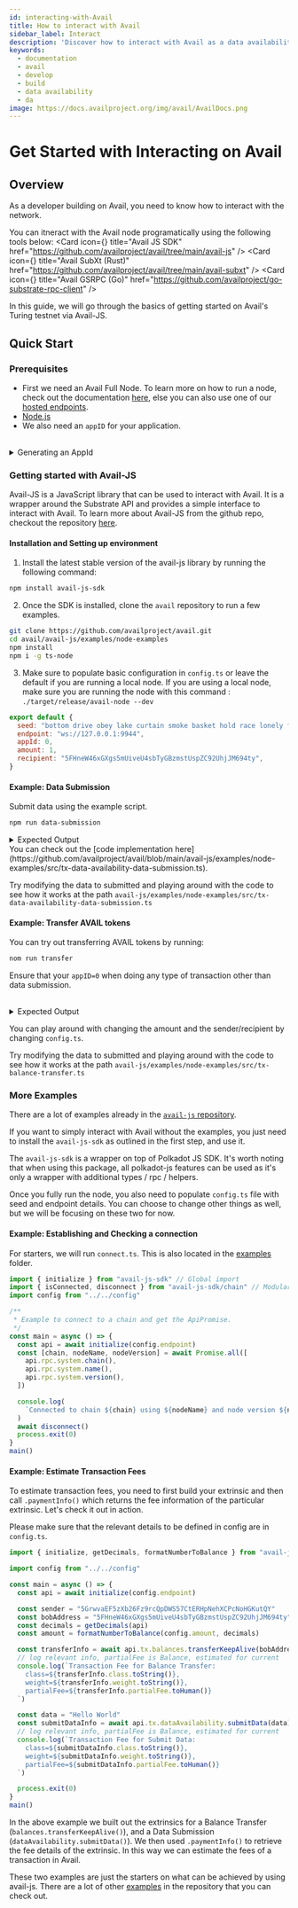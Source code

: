 ```yaml
---
id: interacting-with-Avail
title: How to interact with Avail
sidebar_label: Interact
description: 'Discover how to interact with Avail as a data availability layer.'
keywords:
  - documentation
  - avail
  - develop
  - build
  - data availability
  - da
image: https://docs.availproject.org/img/avail/AvailDocs.png
---
```


# Get Started with Interacting on Avail

## Overview

As a developer building on Avail, you need to know how to interact with the network.

You can itneract with the Avail node programatically using the following tools below:
<Cards>
  <Card icon={<LinkIcon />} title="Avail JS SDK" href="https://github.com/availproject/avail/tree/main/avail-js" />
  <Card icon={<LinkIcon />} title="Avail SubXt (Rust)" href="https://github.com/availproject/avail/tree/main/avail-subxt" />
  <Card icon={<LinkIcon />} title="Avail GSRPC (Go)" href="https://github.com/availproject/go-substrate-rpc-client" />
</Cards>

In this guide, we will go through the basics of getting started on Avail's Turing testnet via Avail-JS. 


## Quick Start

### Prerequisites

- First we need an Avail Full Node. To learn more on how to run a node, check out the documentation [<ins>here</ins>](/docs/operate-a-node/run-a-full-node/full-node), else you can also use one of our [hosted endpoints](/docs/networks).
- [Node.js](https://nodejs.org/en/download/)
- We also need an `appID` for your application.
<br/>

<details className="border p-3 rounded-md bg-[#EFF6FF] border-[#] hover:!bg-[#EFF6FF]">
<summary>Generating an AppId</summary>

### What is an AppId?

As a general-purpose base layer, Avail is designed to support many modular chains at the same time, providing consensus and data availability to all of them simultaneously. Avail headers contain an index that allows a given modular chain (or "application" in Avail terminology) to determine and download only the sections of a block that have data for that particular application.

### How to generate a new AppId

1. **Access the Website**: Open your web browser and go to the [<ins>Generator web application</ins>](https://appid.availproject.org/).

1. **Account Detection / Selection**:
   - The website will automatically detect any accounts linked via browser extensions.
   - Ensure you have the relevant extension installed and are logged in.
   - Select the account you wish to use for the AppId creation.

1. **Input Application Name**: In the provided field, enter the name of your application. Make sure the name is unique and identifies your app.

1. **Send Transaction**: Submit the transaction after entering the application name. This will involve a confirmation step through your browser extension.

1. **Receive Your Application Id:**
   - Upon successful transaction completion, your AppId will be displayed.
   - Note down the Id for future reference.

For more information on AppId, check out the documentation [<ins>here</ins>](/docs/end-user-guide/app-id).

</details>


### Getting started with Avail-JS

Avail-JS is a JavaScript library that can be used to interact with Avail. It is a wrapper around the Substrate API and provides a simple interface to interact with Avail. To learn more about Avail-JS from the github repo, checkout the repository [<ins>here</ins>](https://github.com/availproject/avail/tree/main/avail-js). 

#### Installation and Setting up environment

1. Install the latest stable version of the avail-js library by running the following command:

```bash
npm install avail-js-sdk
```

2. Once the SDK is installed, clone the `avail` repository to run a few examples.

```bash
git clone https://github.com/availproject/avail.git
cd avail/avail-js/examples/node-examples
npm install
npm i -g ts-node
```

3. Make sure to populate basic configuration in `config.ts` or leave the default if you are running a local node. If you are using a local node, make sure you are running the node with this command : `./target/release/avail-node --dev`

```javascript 
export default {
  seed: "bottom drive obey lake curtain smoke basket hold race lonely fit walk//Alice",
  endpoint: "ws://127.0.0.1:9944",
  appId: 0,
  amount: 1,
  recipient: "5FHneW46xGXgs5mUiveU4sbTyGBzmstUspZC92UhjJM694ty",
}
```

#### Example: Data Submission
Submit data using the example script. 
```bash
npm run data-submission
```
<details className="border p-3 rounded-md bg-[#EFF6FF] border-[#] hover:!bg-[#EFF6FF]">
<summary>Expected Output</summary>
```bash
Tx status: Ready
Tx status: {"broadcast":["12D3KooWFhViRfMNMKQLSvwAcLB3a2Afh75cj1rVt6nTdkfWQhPm","12D3KooWNnaFdJfavEHQquEVBQ3P9eW3iL7D2HkXuCnV8ci7Am4E","12D3KooWBPtjU89o85KdgKiZ5uwK6kMvDhPfFvE44UissMV9x1UE","12D3KooWRYCs192er73R2oyE4QWkKdtoRk1fL28tR3immzxTQQAq","12D3KooWRaFhqUjumqkEozuw5pHfG7hftjphaBuYnetCKf8WjTxS","12D3KooWMHRgZhDMUbN55NQcXB19Ww6SnL8shz1un3K6X3K2XoAh","12D3KooWJP3X64jescXF6SVJv4ThUkZKqmdebVNgg9RVHqG4kDH8","12D3KooWNKqV9Tdsg99kmGs1gzJa7TdyCAWDWTkqnyKYA8Y4R8gc","12D3KooWJKX8sTaZ2uL2gAhE3ScJsRzjcmPnB2nnbakrWCKwZB7T","12D3KooWCr4Go4oUgFjwZPdgogU813cC7ohwXmnYcyAVKX2DDfbc","12D3KooWFqZDo4v3oYzduqZGC5R2HKVfMwgggDL7kFrsXqAue21b","12D3KooWGnCUwvXCxEYJ7EV5kWzs2VJeKG6i5wSMPRq5YSLqWon3","12D3KooWFzqtue91MrdmqVRddA48dPYQVAFBtcFkf5HrmgiqUJ6F","12D3KooWBEcTktYrebeQWEjw6dAiSEZ6c5rmRdGZaA4ZgRcMbUKL","12D3KooWRnEwrHCj4nXtshjXTAYwv9pknUqpw5iqrR5TBPbaqnfE","12D3KooWQRTgqX2j2HMideuPKUg12yeCbbp6cCi6xtf4cACYSiKb","12D3KooWPNmovc7n6mET56bmpB8tM6XtjcRb8qBir3sTBWk5cttK","12D3KooWLxzYHmGXpRnN4rAKkkZVzFgpGuqKofPggUnWz4iUR5yT","12D3KooWBoFiQJWAdF4cfXy3Vt3bTa3wCwQZsqs8sJeRt61oarwG","12D3KooWFYdD5oeYNMSKuWrySsEbzp3VttPEYC4VVh7Vbqww75Yh","12D3KooWFB8ky1ACFZGmd5evfyTCWy5gHa6TeLTsZsXn3fWcMqHA","12D3KooWQLdPYPEHRGAJ4J6dGYoiKyjm36VhaSCJkvKAuJBohJYi","12D3KooWR8yPHmBZxHPoZrjjvCZEq5mJh9h7yewgM4zGgUVEANcG","12D3KooWCLATtwmXbQ7SWesQFcwWDTkfmnreyCJFt159roAEipYt","12D3KooWFq6yX6kAnxLNxqDhjDDtc26Gdo16GPR4TMk1hgpxoT33","12D3KooWKkLgiqxweQ1QCbJrDKeg5HCktZMM1kd81F4jMMTnBtD6"]}
Tx status: {"inBlock":"0x32c5dbf8716dbd4d7c6cc8dd74fa76cedf746cdea80e662fbd3f76df7393f913"}
Tx status: {"finalized":"0x32c5dbf8716dbd4d7c6cc8dd74fa76cedf746cdea80e662fbd3f76df7393f913"}
Tx Hash: 0x83b8b0b4074426cf14e45320177d83f2441d416763c64b656cbbbe1b5fe8cdcc, Block Hash: 0x32c5dbf8716dbd4d7c6cc8dd74fa76cedf746cdea80e662fbd3f76df7393f913
{
  isSigned: true,
  method: {
    args: { data: 'Hello World' },
    method: 'submitData',
    section: 'dataAvailability'
  },
  era: { MortalEra: { period: '32', phase: '3' } },
  nonce: '0',
  signature: '0x22162035c3195c1a0db13e0c38500b07c7434d201808a5874d65cd9a05de8c3cb4e89d701ed212946142abf4f1bfbc2dd671465040fd7b02cdacffec32aed680',
  signer: { Id: '5G452iCokAD8RstzvZm9t2teeqwmDQUqTKCePNotjm92GLHB' },
  tip: '0'
}
submitted data: Hello World
```
</details>
You can check out the [code implementation here](https://github.com/availproject/avail/blob/main/avail-js/examples/node-examples/src/tx-data-availability-data-submission.ts). 

Try modifying the data to submitted and playing around with the code to see how it works at the path `avail-js/examples/node-examples/src/tx-data-availability-data-submission.ts`

#### Example: Transfer AVAIL tokens
You can try out transferring AVAIL tokens by running:
```bash
nom run transfer
```
Ensure that your `appID=0` when doing any type of transaction other than data submission.
<br></br>
<details className="border p-3 rounded-md bg-[#EFF6FF] border-[#] hover:!bg-[#EFF6FF]">
<summary>Expected Output</summary>
```bash
Balance before the transfer call: 9,106,942,090,155,963,627
Tx status: Ready
Tx status: {"broadcast":["12D3KooWPB64h2PbzuQCybAWuvWZUnJb8pzu2k3oJ54MxaGvHfmK","12D3KooWMHRgZhDMUbN55NQcXB19Ww6SnL8shz1un3K6X3K2XoAh","12D3KooWQG3ixhYNYdaZyzUemABxmfcYBa174R1WtDsbuA7n5zEa","12D3KooWDptx7tN295gFPJKj5CvosYw1CTZyCZQWFjtZ8fpirB53","12D3KooWABNzp4dheaKQbDdsrF3HQSBjVZX2rpftt954YxNRvbgc","12D3KooWCh9DXinhuUuDZLkCPUKuPFtssK8hLNehorDdsuuYgzr8","12D3KooWPNmovc7n6mET56bmpB8tM6XtjcRb8qBir3sTBWk5cttK","12D3KooWPbUK68ArAM3gshQr1TtHnJCWTdwPhkkyvXUYZqM34HFa","12D3KooWL4qRWezPhbPrHVUt56iC4PssS4wGsvqndRLS9FnGor5Q","12D3KooWNysE7HjjzB9B2qSfKwSvVfyxM6oZSSthq4S5uXtt2dyq","12D3KooWRYCs192er73R2oyE4QWkKdtoRk1fL28tR3immzxTQQAq","12D3KooWR8yPHmBZxHPoZrjjvCZEq5mJh9h7yewgM4zGgUVEANcG","12D3KooWLxzYHmGXpRnN4rAKkkZVzFgpGuqKofPggUnWz4iUR5yT","12D3KooWBEcTktYrebeQWEjw6dAiSEZ6c5rmRdGZaA4ZgRcMbUKL","12D3KooWFzqtue91MrdmqVRddA48dPYQVAFBtcFkf5HrmgiqUJ6F","12D3KooWQLdPYPEHRGAJ4J6dGYoiKyjm36VhaSCJkvKAuJBohJYi","12D3KooWQeizB1jcoeSYVufGa2g45RoSyCXfoPjsS8dyLLddErSq","12D3KooWKkLgiqxweQ1QCbJrDKeg5HCktZMM1kd81F4jMMTnBtD6","12D3KooWQRTgqX2j2HMideuPKUg12yeCbbp6cCi6xtf4cACYSiKb","12D3KooWJfK6MbsajgY49gURHUEuChGjc5oyj2W2KPMTWGoFp4XS"]}
Tx status: {"inBlock":"0xfff8e493be389d1b71a948872783e196c174708b9dd627358611ade1572a91f3"}
Tx status: {"finalized":"0xfff8e493be389d1b71a948872783e196c174708b9dd627358611ade1572a91f3"}
Tx Hash: 0x2194432a2cc2912b3455d569ff2286cf75a739b501bc75e6f4405c8e8f1dcc26, Block Hash: 0xfff8e493be389d1b71a948872783e196c174708b9dd627358611ade1572a91f3
Balance after the transfer call: 10,106,942,090,155,963,627
```

</details>

You can play around with changing the amount and the sender/recipient by changing `config.ts`. 

Try modifying the data to submitted and playing around with the code to see how it works at the path `avail-js/examples/node-examples/src/tx-balance-transfer.ts`


### More Examples

There are a lot of examples already in the [`avail-js` repository](https://github.com/availproject/avail/tree/main/avail-js/examples/node-examples/src). 

If you want to simply interact with Avail without the examples, you just need to install the `avail-js-sdk` as outlined in the first step, and use it. 

The `avail-js-sdk` is a wrapper on top of Polkadot JS SDK. It's worth noting that when using this package, all polkadot-js features can be used as it's only a wrapper with additional types / rpc / helpers.

Once you fully run the node, you also need to populate `config.ts` file with seed and endpoint details. You can choose to change other things as well, but we will be focusing on these two for now.

#### Example: Establishing and Checking a connection

For starters, we will run `connect.ts`. This is also located in the [examples](https://github.com/availproject/avail/blob/main/avail-js/examples/node-examples/src/connect.ts) folder. <br /> 


```typescript
import { initialize } from "avail-js-sdk" // Global import
import { isConnected, disconnect } from "avail-js-sdk/chain" // Modular import
import config from "../../config"

/**
 * Example to connect to a chain and get the ApiPromise.
 */
const main = async () => {
  const api = await initialize(config.endpoint)
  const [chain, nodeName, nodeVersion] = await Promise.all([
    api.rpc.system.chain(),
    api.rpc.system.name(),
    api.rpc.system.version(),
  ])

  console.log(
    `Connected to chain ${chain} using ${nodeName} and node version ${nodeVersion} - is connected: ${isConnected()}`,
  )
  await disconnect()
  process.exit(0)
}
main()
```


#### Example: Estimate Transaction Fees

To estimate transaction fees, you need to first build your extrinsic and then call `.paymentInfo()` which returns the fee information of the particular extrinsic. Let's check it out in action.

 Please make sure that the relevant details to be defined in config are in `config.ts`.

```typescript
import { initialize, getDecimals, formatNumberToBalance } from "avail-js-sdk"

import config from "../../config"

const main = async () => {
  const api = await initialize(config.endpoint)

  const sender = "5GrwvaEF5zXb26Fz9rcQpDWS57CtERHpNehXCPcNoHGKutQY"
  const bobAddress = "5FHneW46xGXgs5mUiveU4sbTyGBzmstUspZC92UhjJM694ty"
  const decimals = getDecimals(api)
  const amount = formatNumberToBalance(config.amount, decimals)

  const transferInfo = await api.tx.balances.transferKeepAlive(bobAddress, amount).paymentInfo(sender)
  // log relevant info, partialFee is Balance, estimated for current
  console.log(`Transaction Fee for Balance Transfer:
    class=${transferInfo.class.toString()},
    weight=${transferInfo.weight.toString()},
    partialFee=${transferInfo.partialFee.toHuman()}
  `)

  const data = "Hello World"
  const submitDataInfo = await api.tx.dataAvailability.submitData(data).paymentInfo(sender)
  // log relevant info, partialFee is Balance, estimated for current
  console.log(`Transaction Fee for Submit Data:
    class=${submitDataInfo.class.toString()},
    weight=${submitDataInfo.weight.toString()},
    partialFee=${submitDataInfo.partialFee.toHuman()}
  `)

  process.exit(0)
}
main()
```

In the above example we built out the extrinsics for a Balance Transfer (`balances.transferKeepAlive()`), and a Data Submission (`dataAvailability.submitData()`). We then used `.paymentInfo()` to retrieve the fee details of the extrinsic. In this way we can estimate the fees of a transaction in Avail.

These two examples are just the starters on what can be achieved by using avail-js. There are a lot of other [examples](https://github.com/availproject/avail/tree/main/avail-js/examples/node-examples) in the repository that you can check out.






